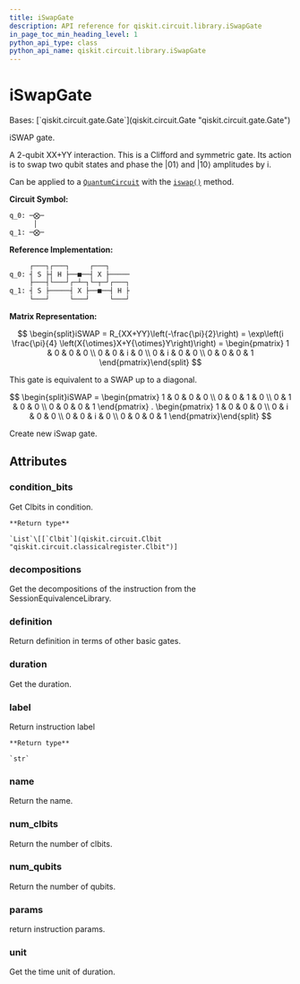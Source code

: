 ```yaml
---
title: iSwapGate
description: API reference for qiskit.circuit.library.iSwapGate
in_page_toc_min_heading_level: 1
python_api_type: class
python_api_name: qiskit.circuit.library.iSwapGate
---
```


# iSwapGate

<Class id="qiskit.circuit.library.iSwapGate" isDedicatedPage={true} github="https://github.com/qiskit/qiskit/tree/stable/0.21/qiskit/circuit/library/standard_gates/iswap.py" signature="iSwapGate(label=None)" modifiers="class">
  Bases: [`qiskit.circuit.gate.Gate`](qiskit.circuit.Gate "qiskit.circuit.gate.Gate")

  iSWAP gate.

  A 2-qubit XX+YY interaction. This is a Clifford and symmetric gate. Its action is to swap two qubit states and phase the $|01\rangle$ and $|10\rangle$ amplitudes by i.

  Can be applied to a [`QuantumCircuit`](qiskit.circuit.QuantumCircuit "qiskit.circuit.QuantumCircuit") with the [`iswap()`](qiskit.circuit.QuantumCircuit#iswap "qiskit.circuit.QuantumCircuit.iswap") method.

  **Circuit Symbol:**

  ```python
  q_0: ─⨂─
        │
  q_1: ─⨂─
  ```

  **Reference Implementation:**

  ```python
       ┌───┐┌───┐     ┌───┐
  q_0: ┤ S ├┤ H ├──■──┤ X ├─────
       ├───┤└───┘┌─┴─┐└─┬─┘┌───┐
  q_1: ┤ S ├─────┤ X ├──■──┤ H ├
       └───┘     └───┘     └───┘
  ```

  **Matrix Representation:**

$$
\begin{split}iSWAP = R_{XX+YY}\left(-\frac{\pi}{2}\right)
= \exp\left(i \frac{\pi}{4} \left(X{\otimes}X+Y{\otimes}Y\right)\right) =
\begin{pmatrix}
1 & 0 & 0 & 0 \\
0 & 0 & i & 0 \\
0 & i & 0 & 0 \\
0 & 0 & 0 & 1
\end{pmatrix}\end{split}
$$

  This gate is equivalent to a SWAP up to a diagonal.

$$
\begin{split}iSWAP =
\begin{pmatrix}
1 & 0 & 0 & 0 \\
0 & 0 & 1 & 0 \\
0 & 1 & 0 & 0 \\
0 & 0 & 0 & 1
\end{pmatrix}
.  \begin{pmatrix}
1 & 0 & 0 & 0 \\
0 & i & 0 & 0 \\
0 & 0 & i & 0 \\
0 & 0 & 0 & 1
\end{pmatrix}\end{split}
$$

  Create new iSwap gate.

  ## Attributes

  ### condition\_bits

  <Attribute id="qiskit.circuit.library.iSwapGate.condition_bits">
    Get Clbits in condition.

    **Return type**

    `List`\[[`Clbit`](qiskit.circuit.Clbit "qiskit.circuit.classicalregister.Clbit")]
  </Attribute>

  ### decompositions

  <Attribute id="qiskit.circuit.library.iSwapGate.decompositions">
    Get the decompositions of the instruction from the SessionEquivalenceLibrary.
  </Attribute>

  ### definition

  <Attribute id="qiskit.circuit.library.iSwapGate.definition">
    Return definition in terms of other basic gates.
  </Attribute>

  ### duration

  <Attribute id="qiskit.circuit.library.iSwapGate.duration">
    Get the duration.
  </Attribute>

  ### label

  <Attribute id="qiskit.circuit.library.iSwapGate.label">
    Return instruction label

    **Return type**

    `str`
  </Attribute>

  ### name

  <Attribute id="qiskit.circuit.library.iSwapGate.name">
    Return the name.
  </Attribute>

  ### num\_clbits

  <Attribute id="qiskit.circuit.library.iSwapGate.num_clbits">
    Return the number of clbits.
  </Attribute>

  ### num\_qubits

  <Attribute id="qiskit.circuit.library.iSwapGate.num_qubits">
    Return the number of qubits.
  </Attribute>

  ### params

  <Attribute id="qiskit.circuit.library.iSwapGate.params">
    return instruction params.
  </Attribute>

  ### unit

  <Attribute id="qiskit.circuit.library.iSwapGate.unit">
    Get the time unit of duration.
  </Attribute>
</Class>

